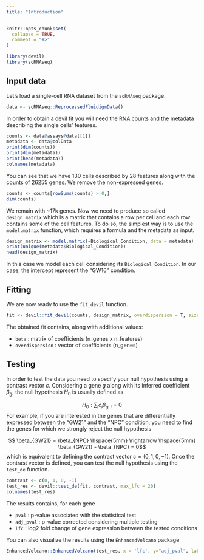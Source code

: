 ```yaml
---
title: "Introduction"
---
```


```r
knitr::opts_chunk$set(
  collapse = TRUE,
  comment = "#>"
)
```

```r
library(devil)
library(scRNAseq)
```

## Input data

Let's load a single-cell RNA dataset from the `scRNAseq` package.

```r
data <- scRNAseq::ReprocessedFluidigmData()
```

In order to obtain a devil fit you will need the RNA counts and the metadata describing the single cells' features.

```r
counts <- data@assays@data[[1]]
metadata <- data@colData
print(dim(counts))
print(dim(metadata))
print(head(metadata))
colnames(metadata)
```

You can see that we have 130 cells described by 28 features along with the counts of 26255 genes.
We remove the non-expressed genes.

```r
counts <- counts[rowSums(counts) > 0,]
dim(counts)
```

We remain with ~17k genes. Now we need to produce so called `design_matrix` which is a matrix that contains a row per cell and each row contains some of the cell features. To do so, the simplest way is to use the `model.matrix` function, which requires a formula and the metadata as input.

```r
design_matrix <- model.matrix(~Biological_Condition, data = metadata)
print(unique(metadata$Biological_Condition))
head(design_matrix)
```

In this case we model each cell considering its `Biological_Condition`. In our case, the intercept represent the "GW16" condition.

## Fitting

We are now ready to use the `fit_devil` function.

```r
fit <- devil::fit_devil(counts, design_matrix, overdispersion = T, size_factors = F, verbose = T)
```

The obtained fit contains, along with additional values:

- `beta` : matrix of coefficients (n_genes x n_features)
- `overdispersion` : vector of coefficients (n_genes)

## Testing

In order to test the data you need to specify your null hypothesis using a contrast vector $c$. Considering a gene $g$ along with its inferred coefficient $\beta_g$, the null hypothesis $H_0$ is usually defined as

$$ H_0 : \sum_i c_i \beta_{g,i} = 0$$
For example, if you are interested in the genes that are differentially expressed between the "GW21" and the "NPC" condition, you need to find the genes for which we strongly reject the null hypothesis 

$$ \beta_{GW21} = \beta_{NPC} \hspace{5mm} \rightarrow \hspace{5mm} \beta_{GW21} - \beta_{NPC} = 0$$
which is equivalent to defining the contrast vector $c = (0,1,0,-1)$.
Once the contrast vector is defined, you can test the null hypothesis using the `test_de` function.

```r
contrast <- c(0, 1, 0, -1)
test_res <- devil::test_de(fit, contrast, max_lfc = 20)
colnames(test_res)
```

The results contains, for each gene

- `pval` : p-value associated with the statistical test
- `adj_pval` : p-value corrected considering multiple testing
- `lfc` : log2 fold change of gene expression between the tested conditions

You can also visualize the results using the `EnhancedVolcano` package

```r
EnhancedVolcano::EnhancedVolcano(test_res, x = 'lfc', y="adj_pval", lab = test_res$name, title = 'Devil volcano plot', subtitle = "GW21 vs. NPC", pCutoff = .05, FCcutoff = 1)
```
